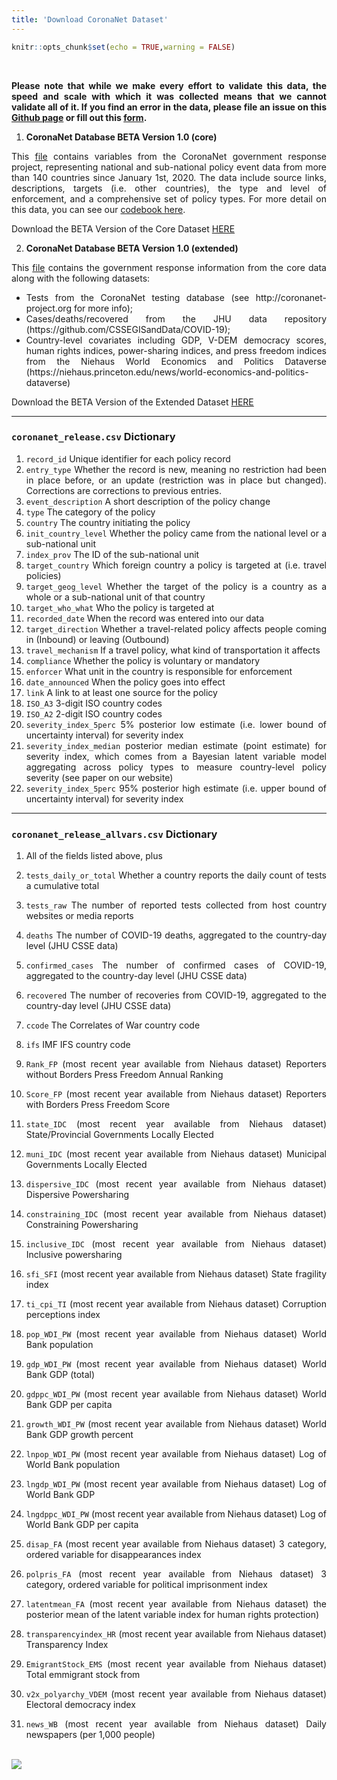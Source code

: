 ```yaml
---
title: 'Download CoronaNet Dataset'
---
```


```r
knitr::opts_chunk$set(echo = TRUE,warning = FALSE)
```
<div style="text-align: justify"> 
<br>

**Please note that while we make every effort to validate this data, the speed and scale with which it was collected means that we cannot validate all of it. If you find an error in the data, please file an issue on this [Github page](https://github.com/saudiwin/corona_tscs/issues) or fill out this [form](https://forms.gle/2Zc5Rrdq9J43b7NR9).**

1. **CoronaNet Database BETA Version 1.0 (core)**

This [file](https://github.com/saudiwin/corona_tscs/tree/master/data/CoronaNet/coronanet_release.csv) contains variables from the CoronaNet government response project, representing national and sub-national policy event data from more than 140 countries since January 1st, 2020. The data include source links, descriptions, targets (i.e. other countries), the type and level of enforcement, and a comprehensive set of policy types. For more detail on this data, you can see our [codebook here](https://docs.google.com/document/d/1zvNMpwj0onFvUZ_gLl4RRjqS-clbHv3TIX6EOHofsME).

Download the BETA Version of the Core Dataset [HERE](data/coronanet_release.csv)


2.  **CoronaNet Database BETA Version 1.0 (extended)** 

This [file](https://github.com/saudiwin/corona_tscs/tree/master/data/CoronaNet/coronanet_release_allvars.csv) contains the government response information from the core data along with the following datasets:

  + Tests from the CoronaNet testing database (see http://coronanet-project.org for more info);
  + Cases/deaths/recovered from the JHU data repository (https://github.com/CSSEGISandData/COVID-19);
  + Country-level covariates including GDP, V-DEM democracy scores, human rights indices, power-sharing indices, and press freedom indices from the Niehaus World Economics and Politics Dataverse (https://niehaus.princeton.edu/news/world-economics-and-politics-dataverse)

Download the BETA Version of the Extended Dataset [HERE](data/coronanet_release_allvars.csv)





****
### `coronanet_release.csv` Dictionary {-}

1. `record_id` Unique identifier for each policy record
2. `entry_type` Whether the record is new, meaning no restriction had been in place before, or an update (restriction was in place but changed). Corrections are corrections to previous entries.
3. `event_description` A short description of the policy change
4. `type` The category of the policy
5. `country` The country initiating the policy
6. `init_country_level` Whether the policy came from the national level or a sub-national unit
7. `index_prov` The ID of the sub-national unit
8. `target_country` Which foreign country a policy is targeted at (i.e. travel policies)
9. `target_geog_level` Whether the target of the policy is a country as a whole or a sub-national unit of that country
10. `target_who_what` Who the policy is targeted at
11. `recorded_date` When the record was entered into our data 
12. `target_direction` Whether a travel-related policy affects people coming in (Inbound) or leaving (Outbound)
13. `travel_mechanism` If a travel policy, what kind of transportation it affects
14. `compliance` Whether the policy is voluntary or mandatory
15. `enforcer` What unit in the country is responsible for enforcement
16. `date_announced` When the policy goes into effect
17. `link` A link to at least one source for the policy
18. `ISO_A3` 3-digit ISO country codes
19. `ISO_A2` 2-digit ISO country codes
20. `severity_index_5perc` 5% posterior low estimate (i.e. lower bound of uncertainty interval) for severity index
21. `severity_index_median` posterior median estimate (point estimate) for severity index, which comes from a Bayesian latent variable model aggregating across policy types to measure country-level policy severity (see paper on our website)
22. `severity_index_5perc` 95% posterior high estimate (i.e. upper bound of uncertainty interval) for severity index

****
### `coronanet_release_allvars.csv`  Dictionary {-}

1. All of the fields listed above, plus
2. `tests_daily_or_total` Whether a country reports the daily count of tests a cumulative total
3. `tests_raw` The number of reported tests collected from host country websites or media reports
4. `deaths` The number of COVID-19 deaths, aggregated to the country-day level (JHU CSSE data)
5. `confirmed_cases` The number of confirmed cases of COVID-19, aggregated to the country-day level (JHU CSSE data)
6. `recovered` The number of recoveries from COVID-19,  aggregated to the country-day level (JHU CSSE data)
7. `ccode` The Correlates of War country code
8. `ifs` IMF IFS country code

9. `Rank_FP` (most recent year available from Niehaus dataset) Reporters without Borders Press Freedom Annual Ranking
10. `Score_FP` (most recent year available from Niehaus dataset) Reporters with Borders Press Freedom Score
11. `state_IDC` (most recent year available from Niehaus dataset) State/Provincial Governments Locally Elected
12. `muni_IDC` (most recent year available from Niehaus dataset) Municipal Governments Locally Elected
13. `dispersive_IDC` (most recent year available from Niehaus dataset) Dispersive Powersharing 
14. `constraining_IDC` (most recent year available from Niehaus dataset) Constraining Powersharing 
15. `inclusive_IDC` (most recent year available from Niehaus dataset) Inclusive powersharing 
16. `sfi_SFI` (most recent year available from Niehaus dataset) State fragility index
17. `ti_cpi_TI` (most recent year available from Niehaus dataset) Corruption perceptions index
18. `pop_WDI_PW` (most recent year available from Niehaus dataset) World Bank population
19. `gdp_WDI_PW` (most recent year available from Niehaus dataset) World Bank GDP (total)
20. `gdppc_WDI_PW` (most recent year available from Niehaus dataset) World Bank GDP per capita
21. `growth_WDI_PW` (most recent year available from Niehaus dataset) World Bank GDP growth percent
22. `lnpop_WDI_PW` (most recent year available from Niehaus dataset) Log of World Bank population
23. `lngdp_WDI_PW` (most recent year available from Niehaus dataset) Log of World Bank GDP
24. `lngdppc_WDI_PW` (most recent year available from Niehaus dataset) Log of World Bank GDP per capita
25. `disap_FA` (most recent year available from Niehaus dataset) 3 category, ordered variable for disappearances index
26. `polpris_FA` (most recent year available from Niehaus dataset) 3 category, ordered variable for political imprisonment index
27. `latentmean_FA` (most recent year available from Niehaus dataset) the posterior mean of the latent variable index for human rights protection)
28. `transparencyindex_HR` (most recent year available from Niehaus dataset) Transparency Index
29. `EmigrantStock_EMS` (most recent year available from Niehaus dataset) Total emmigrant stock from
30. `v2x_polyarchy_VDEM` (most recent year available from Niehaus dataset) Electoral democracy index
31. `news_WB` (most recent year available from Niehaus dataset) Daily newspapers (per 1,000 people)
    

<br>
![](img/header.png)
</div>